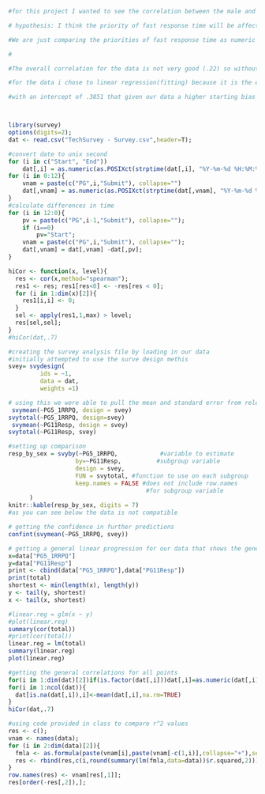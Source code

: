 ```{r}
#for this project I wanted to see the correlation between the male and female responses and the values that they selected for the how essential is response time question.The reasoning behind this choice is that generally men are considered more impulsive and less patient than women so they might have made the speed more essential. As well as those who responded with prefer not to answer or NA as this might be a default incase one skipped the question.

# hypothesis: I think the priority of fast response time will be affected by whether the respondee is male or female

#We are just comparing the priorities of fast response time as numeric values with essetial being the top and non essential being the lowest

#

#The overall correlation for the data is not very good (.22) so without analysing my methodology there is not a high relation between the higher priority of fast response and the gender of the responde. That being said with a coefficient of .22 there is some validity to my hypothesis that would warrant further work. This could be in the form of additional data or a refinment of the data analysis

#for the data i chose to linear regression(fitting) because it is the easiest to utilize with the data we were given

#with an intercept of .3851 that given our data a higher starting bias but our .0416 (weighted between male and female with a bias towards males) slope shows that as we add respondents it does not change the value of our prediction that much



library(survey)
options(digits=2);
dat <- read.csv("TechSurvey - Survey.csv",header=T);

#convert date to unix second
for (i in c("Start", "End")) 
    dat[,i] = as.numeric(as.POSIXct(strptime(dat[,i], "%Y-%m-%d %H:%M:%S")))
for (i in 0:12){
    vnam = paste(c("PG",i,"Submit"), collapse="")
    dat[,vnam] = as.numeric(as.POSIXct(strptime(dat[,vnam], "%Y-%m-%d %H:%M:%S")))
}
#calculate differences in time    
for (i in 12:0){
    pv = paste(c("PG",i-1,"Submit"), collapse="");
    if (i==0) 
        pv="Start";
    vnam = paste(c("PG",i,"Submit"), collapse="");
    dat[,vnam] = dat[,vnam] -dat[,pv];
}

```


```{r}
hiCor <- function(x, level){
  res <- cor(x,method="spearman");
  res1 <- res; res1[res<0] <- -res[res < 0];
  for (i in 1:dim(x)[2]){
    res1[i,i] <- 0;
  }
  sel <- apply(res1,1,max) > level;
  res[sel,sel];
}
#hiCor(dat,.7)
```

```{r}
#creating the survey analysis file by loading in our data
#initially attempted to use the surve design methis
svey= svydesign(
         ids = ~1,   
         data = dat,
         weights =1)

```


```{r}
# using this we were able to pull the mean and standard error from relevant columns
 svymean(~PG5_1RRPQ, design = svey) 
svytotal(~PG5_1RRPQ, design=svey)
 svymean(~PG11Resp, design = svey) 
svytotal(~PG11Resp, svey)
```

```{r}
#setting up comparison
resp_by_sex = svyby(~PG5_1RRPQ,            #variable to estimate
                   by=~PG11Resp,          #subgroup variable
                   design = svey,
                   FUN = svytotal, #function to use on each subgroup
                   keep.names = FALSE #does not include row.names 
                                       #for subgroup variable
      )
knitr::kable(resp_by_sex, digits = 7)
#as you can see below the data is not compatible
```
```{r}
# getting the confidence in further predictions
confint(svymean(~PG5_1RRPQ, svey))
```

```{r}
# getting a general linear progression for our data that shows the general tred downwards for the responses of spped as you go from male to female to not answer to NA
x=data["PG5_1RRPQ"]
y=data["PG11Resp"]
print <- cbind(data["PG5_1RRPQ"],data["PG11Resp"])
print(total)
shortest <- min(length(x), length(y))
y <- tail(y, shortest)
x <- tail(x, shortest)

#linear.reg = glm(x ~ y)
#plot(linear.reg)
summary(cor(total))
#print(cor(total))
linear.reg = lm(total)
summary(linear.reg)
plot(linear.reg)
```


```{r}
#getting the general correlations for all points
for(i in 1:dim(dat)[2])if(is.factor(dat[,i]))dat[,i]=as.numeric(dat[,i])
for(i in 1:ncol(dat)){
  dat[is.na(dat[,i]),i]<-mean(dat[,i],na.rm=TRUE)
}
hiCor(dat,.7)
```

```{r}
#using code provided in class to compare r^2 values
res <- c();
vnam <- names(data);
for (i in 2:dim(data)[2]){
  fmla <- as.formula(paste(vnam[i],paste(vnam[-c(1,i)],collapse="+"),sep="~"));
  res <- rbind(res,c(i,round(summary(lm(fmla,data=data))$r.squared,2)));
}
row.names(res) <- vnam[res[,1]];
res[order(-res[,2]),];
```

